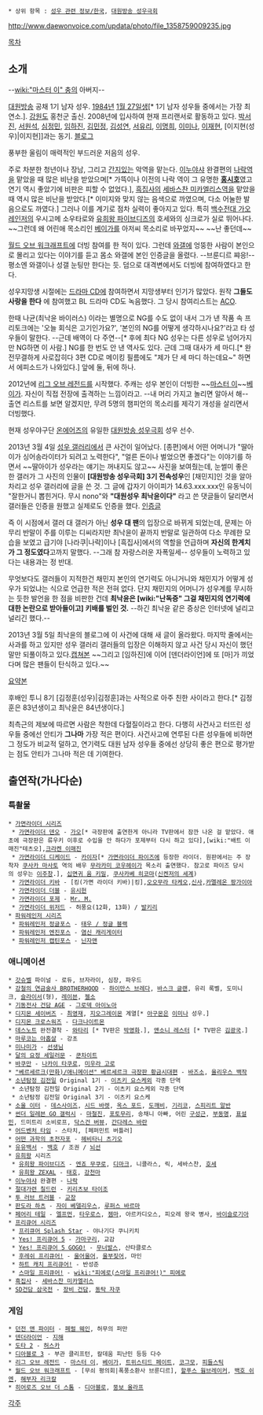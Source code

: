  * 상위 항목 : [[성우 관련 정보/한국]], [[대원방송 성우극회]]

http://www.daewonvoice.com/updata/photo/file_1358759009235.jpg

[[목차]]

== 소개 ==
--[[wiki:"마스터 이" 충]]의 아버지--

[[대원방송]] 공채 1기 남자 성우. [[1984년]] [[1월 27일]]생[* 1기 남자 성우들 중에서는 가장 최연소.]. [[강원도]] 홍천군 출신. 2008년에 입사하여 현재 프리랜서로 활동하고 있다. [[박서진#s-1|박서진]], [[서원석#s-2|서원석]], [[심정민]], [[임하진]], [[김민정(성우)|김민정]], [[김성연(성우)|김성연]], [[서유리]], [[이명희#s-2|이명희]], [[이미나(성우)|이미나]], [[이재현(성우)|이재현]], [이지현(성우)|이지현]]과는 동기. [http://blog.naver.com/pilst 블로그]

풍부한 울림이 매력적인 부드러운 저음의 성우.

주로 차분한 청년이나 장남, 그리고 [[간지]]있는 악역을 맡는다. [[이누야샤]] 완결편의 [[나락]]역을 맡았을 때 많은 비난을 받았으며[* 가뜩이나 이전의 나락 역이 그 유명한 '''[[홍시호]]'''였고 연기 역시 좋았기에 비판은 피할 수 없었다.], [[흑집사]]의 [[세바스찬 미카엘리스]]역을 맡았을 때 역시 많은 비난을 받았다.[* 이미지와 맞지 않는 음색으로 까였으며, 다소 어눌한 발음으로도 까였다.] 그러나 이를 계기로 점차 실력이 좋아지고 있다. 특히 [[백수전대 가오레인저]]의 우시고메 소우타로와 [[유희왕 파이브디즈]]의 호세와의 싱크로가 실로 뛰어나다. ~~그런데 왜 어린애 목소리인 [[베이가]]를 아저씨 목소리로 바꾸었지~~ ~~난 좋던데~~

[[월드 오브 워크래프트]]에 더빙 참여를 한 적이 있다. 그런데 [[와갤]]에 엉뚱한 사람이 본인으로 몰리고 있다는 이야기를 듣고 몸소 와갤에 본인 인증글을 올렸다. --브룬디르 쨔응!-- 평소엔 와갤이나 성갤 눈팅만 한다는 듯. 덤으로 대격변에서도 더빙에 참여하였다고 한다.

성우지망생 시절에는 [[드라마 CD]]에 참여하면서 지망생부터 인기가 많았다.   원작 '''그들도 사랑을 한다''' 에 참여했고 BL 드라마 CD도 녹음했다. 그 당시 참여리스트는 [[ACO]].

한때 나균(최낙윤 바이러스) 이라는 별명으로 NG를 수도 없이 내서 그가 낸 작품 속 프리토크에는 '오늘 회식은 고기인가요?', '본인의 NG를 어떻게 생각하시나요?'라고 타 성우들이 말한다. --근데 배역이 다 주연--[* 후에 최다 NG 성우는 다른 성우로 넘어가지만 NG하면 이 사람.] NG를 한 번도 안 낸 역사도 있다. 근데 그때 대사가 세 마디.[* 완전무결하게 사로잡히다 3편 CD로 메이킹 필름에도 "제가 단 세 마디 하는데요~" 하면서 에피소드가 나와있다.] 앞에 둘, 뒤에 하나.

2012년에 [[리그 오브 레전드]]를 시작했다. 주캐는 성우 본인이 더빙한 ~~[[마스터 이]]~~[[베이가]]. 자신이 직접 전장에 출격하는 느낌이라고. --내 머리 가지고 놀리면 알아서 해-- 출연 리스트를 보면 알겠지만, 무려 5명의 챔피언의 목소리를 제각기 개성을 살리면서 더빙했다.

현재 성우야구단 [[온에어즈]]의 유일한 [[대원방송 성우극회]] 성우 선수.

2013년 3월 4일 [[성우 갤러리]]에서 큰 사건이 일어났다. [종편]에서 어떤 어머니가 "딸아이가 싱어송라이터가 되려고 노력한다", "얼른 돈이나 벌었으면 좋겠다"는 이야기를 하면서 ~~딸아이가 성우라는 얘기는 꺼내지도 않고~~ 사진을 보여줬는데, 눈썰미 좋은 한 갤러가 그 사진의 인물이 '''[대원방송 성우극회] 3기 전속성우'''인 [채민지]인 것을 알아차리고 성우 갤러리에 글을 쓴 것. 그 글에 갑자기 아이피가 14.63.xxx.xxx인 유동닉이 "잘한거니 뽑힌거다. 무시 nono"와 '''"대원성우 최낙윤이다"''' 라고 쓴 댓글들이 달리면서 갤러들은 인증을 원했고 실제로도 인증을 했다. [http://gall.dcinside.com/list.php?id=radio_actor&no=123477&page=1&recommend=1&recommend=1&bbs= 인증글]

즉 이 시점에서 갤러 대 갤러가 아닌 '''성우 대 팬'''의 입장으로 바뀌게 되었는데, 문제는 아무리 반말이 주를 이루는 디씨라지만 최낙윤이 끝까지 반말로 일관하여 다소 무례한 모습을 보였고 급기야 [나라쿠|나락]이나 [흑집사]에서의 역할을 언급하며 '''자신의 한계치가 그 정도였다'''고까지 말했다. --그래 참 자랑스러운 자폭일세-- 성우들이 노력하고 있다는 내용과는 정 반대.

무엇보다도 갤러들이 지적한건 채민지 본인의 연기력도 아니거니와 채민지가 어떻게 성우가 되었냐는 식으로 언급한 적은 전혀 없다. 단지 채민지의 어머니가 성우계를 무시하는 듯한 발언을 한 점을 비판한 건데 '''최낙윤은 [wiki:"난독증" 그걸 채민지의 연기력에 대한 논란으로 받아들이고] 키배를 벌인 것.''' --하긴 최낙윤 같은 증상은 인터넷에 널리고 널리긴 했다.--

2013년 3월 5일 최낙윤의 블로그에 이 사건에 대해 새 글이 올라왔다. 마지막 줄에서는 사과를 하고 있지만 성우 갤러리 갤러들의 입장은 이해하지 않고 사건 당시 자신이 했던 말만 되풀이하고 있다.[http://gall.dcinside.com/list.php?id=radio_actor&no=123735&page=3&bbs= 캡쳐본] ~~그리고 [임하진]에 이어 [덴더라이언]에 또 [마]가 끼었다며 많은 팬들이 탄식하고 있다.~~

[http://gall.dcinside.com/list.php?id=radio_actor&no=123672&page=1&recommend=1&recommend=1&bbs= 요약본]

후배인 투니 8기 [김정훈(성우)|김정훈]과는 사적으로 아주 친한 사이라고 한다.[* 김정훈은 83년생이고 최낙윤은 84년생이다.] 

최측근의 제보에 따르면 사람은 착한데 다혈질이라고 한다. 다행히 사건사고 터뜨린 성우들 중에선 안티가 '''그나마''' 가장 적은 편이다. 사건사고에 연루된 다른 성우들에 비하면 그 정도가 비교적 덜하고, 연기력도 대원 남자 성우들 중에선 상당히 좋은 편으로 평가받는 점도 안티가 그나마 적은 데 기여한다.

== 출연작(가나다순) ==
=== 특촬물 ===
 * [[가면라이더 시리즈]]
  * [[가면라이더 덴오]] - [[가오]][* 극장판에 출연한게 아니라 TV판에서 잠깐 나온 걸 맡았다. 애초에 극장판은 류우키 이후로 수입을 안 하다가 포제부터 다시 하고 있다],[wiki:"배트 이매진"테츠오],[[크라켄 이매진]]
  * [[가면라이더 디케이드]] - [[카이자]][* [[가면라이더 파이즈]]에 등장한 라이더. 원판에서는 주 장착자 [[쿠사카 마사토]] 역의 배우 [[무라카미 코우헤이]]가 목소리 출연했다. 참고로 파이즈 당시의 성우는 [[이주창]].], [[십면귀 윰 키밀]], [[쿠사카베 히코마]]([[신켄저의 세계]])
  * [[가면라이더 키바]] - [킹(가면 라이더 키바)|킹],[[프로그 팡가이아|오오무라 타케오]],[[프론 팡가이아|신사]],[[카멜레온 팡가이아]]
  * [[가면라이더 더블]] - [[가면라이더 더블/그 외 등장인물#s-5|유시헌]]
  * [[가면라이더 포제]] - [[타치바나(가면라이더 포제)|Mr. M.]]
  * [[가면라이더 위저드]] - 허풍요(12화, 13화) / [[발키리(가면라이더 위자드)|발키리]]
 * [[슈퍼전대 시리즈|파워레인저 시리즈]]
  * [[파워레인저 정글포스]] - [[우시고메 소우타로|태우 / 정글 블랙]]
  * [[파워레인저 엔진포스]] - [[염신 캐리게이터]]
  * [[파워레인저 캡틴포스]] - [[닌자맨]]
=== 애니메이션 ===
 * [[갓슈벨]] 파이널 - 로듀, 브자라이, 심장, 파우드
 * [[강철의 연금술사 BROTHERHOOD]] - [[하이만스 브레다]], [[바스크 글랜]], 유리 록벨, 도미니크, [[슬라이서]](형), [[레이븐]], [[젤소]]
 * [[기동전사 건담 AGE]] - [[그로덱 아이노아]]
 * [[디지몬 세이버즈]] - [[최영재]], [[지오그레이몬]] 계열[* [[아구몬]]은 [[이미나]] 성우.]
 * [[디지몬 크로스워즈]] - [[다크나이트몬]]
 * [[데스노트]] 완전결착 - [[와타리]] [* TV판은 [[박영화]].], [[앤소니 레스터]] [* TV판은 [[김광국]].]
 * [[마루코는 아홉살]] - 강초
 * [[미나미가]] - [[선생님]]
 * [[달의 요정 세일러문]] - [[쿤차이트]]
 * [[바쿠만]] - [[나카이 타쿠로]], [[미우라 고로]]
 * [["베르세르크(만화)/애니메이션" 베르세르크 극장판 황금시대편]] - [[바즈소]], [[율리우스 백작]]
 * [[소년탐정 김전일]] Original 1기 - [[이츠키 요스케]]외 각종 단역
  * 소년탐정 김전일 Original 2기 - 이츠키 요스케외 각종 단역
  * 소년탐정 김전일 Original 3기 - 이츠키 요스케
 * [[소울 이터]] - [[데스사이즈]], [[시드 바렛]], [[옥스 포드]], [[도깨비]], [[기리코]], [[스피리트 알반]]
 * [[썬더 일레븐 GO 갤럭시]] - [[마철진]], [[포토무리]], 송채니 아빠, 어린 [[구성근]], [[후도 아키오|부동명]], [[유키무라 효가|표설민]], 드미트리 소비로프, [[다쿠스건 버뷰|닥스건 버뷰]], [[간달레스 바란|간다레스 바란]]
 * [[어드벤처 타임]] - 스타치, [페퍼민트 버틀러]
 * [[어떤 과학의 초전자포]] - [[헤비타니 츠기오]]
 * [[유유백서]] - [[백호]] / 조권 / [[라이젠|뇌선]]
 * [[유희왕]] 시리즈
  * [[유희왕 파이브디즈]] - [[엔죠 무쿠로]], [[디마크]], 니콜라스, 릭, 세바스찬, [[호세(유희왕)|호세]]
  * [[유희왕 ZEXAL]] - [[타케다 테츠오|태호]], [[츠쿠모 카즈마|강천마]]
 * [[이누야샤]] 완결편 - [[나라쿠|나락]]
 * [[절대가련 칠드런]] - [[키리츠보 타이조]]
 * [[투 러브 트러블]] - [[교장]]
 * [[판도라 하츠]] - [[자이 베델리우스]], [[루퍼스 바르마]]
 * [[페어리 테일]] - [[엘프먼]], [[타우로스]], [[지엔마|젬마]], 아르카디오스, 피오레 왕국 병사, [[바이슬로기아]]
 * [[프리큐어 시리즈]]
  * [[두 사람은 프리큐어 Splash Star|프리큐어 Splash Star]] - 야나기다 쿠니키치
  * [[Yes! 프리큐어 5]] - [[가마오|가마구리]], 교감
  * [[Yes! 프리큐어 5|Yes! 프리큐어 5 GOGO!]] - [[네바타코스|무너발스]], 산타클로스
  * [[프레시 프리큐어|후레쉬 프리큐어!]] - [[나케와메케|울어울어]], [[나키사케베|울부짖어]], 마인
  * [[하트 캐치 프리큐어!]] - 반성준
  * [[스마일 프리큐어!]] - [[wiki:"피에로(스마일 프리큐어!)" 피에로]]
 * [[흑집사]] - [[세바스찬 미카엘리스]]
 * [[SD건담 삼국전]] - [[장비 건담]], [[동탁 자쿠]]

=== 게임 === 
 * [[던전 앤 파이터]] - [[페럴 웨인]], 허무의 퍼만
 * [[덴더라이언]] - [[지해]]
 * [[도타 2]] - [[허스카]]
 * [[디아블로 3]] - 부관 클리프턴, 칼데움 피난민 등등 다수
 * [[리그 오브 레전드]] - [[마스터 이]], [[베이가]], [[트위스티드 페이트]], [[코그모]], [[피들스틱]]
 * [[월드 오브 워크래프트]] - [무쇠 평의회|폭풍소환사 브룬디르], [[할푸스 웜브레이커]], [[판다리아 네 천신|백호 쉬엔]], [[클락시 용장들|해부자 리크칼]]
 * [[히어로즈 오브 더 스톰]] - [[디아블로(히어로즈 오브 더 스톰)|디아블로]], [[길 잃은 바이킹(히어로즈 오브 더 스톰)|뚱보 올라프]]
 

[[각주]]
